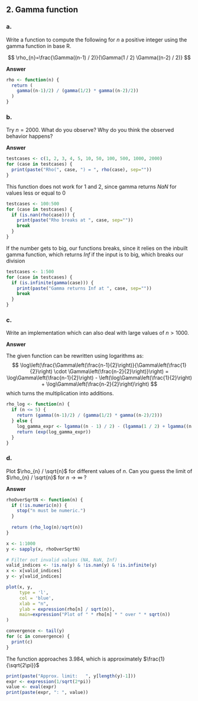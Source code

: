 ## 2. Gamma function

### a.

Write a function to compute the following for $n$ a positive integer using the gamma function in base $\mathrm{R}$.

$$
\rho_{n}=\frac{\Gamma((n-1) / 2)}{\Gamma(1 / 2) \Gamma((n-2) / 2)}
$$

**Answer**

```{r e2a1, dev=c('png')}

rho <- function(n) {
  return (
    gamma((n-1)/2) / (gamma(1/2) * gamma((n-2)/2))
  )
}

```
### b.

Try $n=2000$. What do you observe? Why do you think the observed behavior happens?

**Answer**

```{r e2b1, dev=c('png')}

testcases <- c(1, 2, 3, 4, 5, 10, 50, 100, 500, 1000, 2000)
for (case in testcases) {
  print(paste("Rho(", case, ") = ", rho(case), sep=""))
}

```
This function does not work for $1$ and $2$, 
since gamma returns $NaN$ for values less or equal to 0

```{r e2b2, dev=c('png')}

testcases <- 100:500
for (case in testcases) {
  if (is.nan(rho(case))) {
    print(paste("Rho breaks at ", case, sep=""))
    break
  }
}

```

If the number gets to big, our functions breaks, 
since it relies on the inbuilt gamma function, which returns $Inf$
if the input is to big, which breaks our division

```{r e2b3, dev=c('png')}

testcases <- 1:500
for (case in testcases) {
  if (is.infinite(gamma(case))) {
    print(paste("Gamma returns Inf at ", case, sep=""))
    break
  }
}

```

### c.

Write an implementation which can also deal with large values of $n>1000$.

**Answer**

The given function can be rewritten using logarithms as:
$$ \log\left(\frac{\Gamma\left(\frac{n-1}{2}\right)}{\Gamma\left(\frac{1}{2}\right) \cdot \Gamma\left(\frac{n-2}{2}\right)}\right) = \log\Gamma\left(\frac{n-1}{2}\right) - \left(\log\Gamma\left(\frac{1}{2}\right) + \log\Gamma\left(\frac{n-2}{2}\right)\right) $$
which turns the multiplication into additions.

```{r e2c1, dev=c('png')}

rho_log <- function(n) {
  if (n <= 5) {
    return (gamma((n-1)/2) / (gamma(1/2) * gamma((n-2)/2)))
  } else {
    log_gamma_expr <- lgamma((n - 1) / 2) - (lgamma(1 / 2) + lgamma((n - 2) / 2))
    return (exp(log_gamma_expr))
  }
}

```

### d.

Plot $\rho_{n} / \sqrt{n}$ for different values of $n$. Can you guess the limit of $\rho_{n} / \sqrt{n}$ for $n \rightarrow \infty$ ?

**Answer**

```{r e2d1, dev=c('png')}

rhoOverSqrtN <- function(n) {
  if (!is.numeric(n)) {
    stop("n must be numeric.")
  }
  
  return (rho_log(n)/sqrt(n))
}

x <- 1:1000
y <- sapply(x, rhoOverSqrtN)

# Filter out invalid values (NA, NaN, Inf)
valid_indices <- !is.na(y) & !is.nan(y) & !is.infinite(y)
x <- x[valid_indices]
y <- y[valid_indices]

plot(x, y, 
     type = 'l', 
     col = 'blue', 
     xlab = "n", 
     ylab = expression(rho[n] / sqrt(n)), 
     main=expression("Plot of " * rho[n] * " over " * sqrt(n))
)

```

```{r e2d2, dev=c('png')}

convergence <- tail(y)
for (c in convergence) {
  print(c)
}

```
The function approaches $3.984$, which is approximately $\frac{1}{\sqrt{2\pi}}$

```{r e2d3, dev=c('png')}

print(paste("Approx. limit:   ", y[length(y)-1]))
expr <- expression(1/sqrt(2*pi))
value <- eval(expr)
print(paste(expr, ": ", value))

```